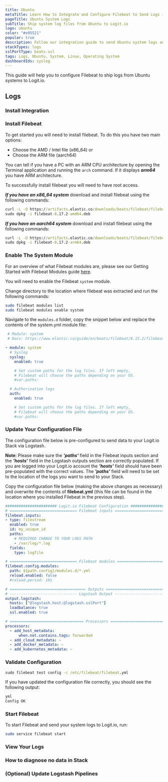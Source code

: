 ```yaml
---
title: Ubuntu
metaTitle: Learn How to Integrate and Configure Filebeat to Send Logs in Ubuntu
pageTitle: Ubuntu System Logs
subTitle: Ship system log files from Ubuntu to Logit.io
logo: ubuntu
color: "#e95521"
popular: true
description: Follow our integration guide to send Ubuntu system logs and get started centralising your data using Logit.io.
stackTypes: logs
sslPortType: beats-ssl
tags: Logs, Ubuntu, System, Linux, Operating System
dashboardIds: syslog
---
```


This guide will help you to configure Filebeat to ship logs from Ubuntu systems to Logit.io.

<Steps>

  ## Logs
  
  ### Install Integration

  <InstallIntegration/>

  ### Install Filebeat

  To get started you will need to install filebeat. To do this you have two main options:

  - Choose the AMD / Intel file (x86_64) or
  - Choose the ARM file (aarch64)
          
  You can tell if you have a PC with an ARM CPU architecture by opening the Terminal 
  application and running the `arch` command. If it displays ___arm64___ you have ARM architecture.

  <Callout type="info">
    To successfully install filebeat you will need to have root access. 
  </Callout>
          
  ___If you have an x86_64 system___ download and install filebeat using the following commands:

  ```cmd copy
  curl -L -O https://artifacts.elastic.co/downloads/beats/filebeat/filebeat-8.17.2-amd64.deb
  sudo dpkg -i filebeat-8.17.2-amd64.deb
  ```

  ___If you have an aarch64 system___ download and install filebeat using the following commands:

  ```cmd copy
  curl -L -O https://artifacts.elastic.co/downloads/beats/filebeat/filebeat-8.17.2-arm64.deb
  sudo dpkg -i filebeat-8.17.2-arm64.deb
  ```

  ### Enable The System Module

  For an overview of what Filebeat modules are, please see our Getting Started with Filebeat Modules guide [here](../getting-started/filebeat-modules/).

  You will need to enable the Filebeat `system` module.

  Change directory to the location where filebeat was extracted and run the following commands:

  ```bash copy
  sudo filebeat modules list
  sudo filebeat modules enable system
  ```

  Navigate to the `modules.d` folder, copy the snippet below and replace the contents of the system.yml module file:

  ```yml copy showLineNumbers
   # Module: system
   # Docs: https://www.elastic.co/guide/en/beats/filebeat/8.15.2/filebeat-module-system.html

  - module: system
    # Syslog
    syslog:
      enabled: true

      # Set custom paths for the log files. If left empty,
      # Filebeat will choose the paths depending on your OS.
      #var.paths:

    # Authorization logs
    auth:
      enabled: true

      # Set custom paths for the log files. If left empty,
      # Filebeat will choose the paths depending on your OS.
      #var.paths:
  ```

  ### Update Your Configuration File

  The configuration file below is pre-configured to send data to your Logit.io Stack via Logstash.

  __Note__: Please make sure the ___'paths'___ field in the Filebeat inputs section and the ___'hosts'___ field in the Logstash outputs section are correctly populated.
  If you are logged into your Logit.io account the ___'hosts'___ field should have been pre-populated with the correct values. 
  The ___'paths'___ field will need to be set to the location of the logs you want to send to your Stack.
  
  Copy the configuration file below (making the above changes as necessary) and overwrite the contents of __filebeat.yml__ (this file can be found in the location where you installed Filebeat in the previous step).

```yml copy showLineNumbers /@logstash.host/ /@logstash.sslPort/
####################### Logit.io Filebeat Configuration ########################
# ============================== Filebeat inputs ==============================
filebeat.inputs:
- type: filestream
  enabled: true
  id: my_unique_id
  paths:
    # REQUIRED CHANGE TO YOUR LOGS PATH
    - /var/log/*.log
  fields:
    type: logfile

# ============================== Filebeat modules ==============================
filebeat.config.modules:
  path: ${path.config}/modules.d/*.yml
  reload.enabled: false
  #reload.period: 10s

# ================================== Outputs ===================================
# ------------------------------ Logstash Output -------------------------------
output.logstash:
  hosts: ["@logstash.host:@logstash.sslPort"]
  loadbalance: true
  ssl.enabled: true

# ================================= Processors =================================
processors:
  - add_host_metadata:
      when.not.contains.tags: forwarded
  - add_cloud_metadata: ~
  - add_docker_metadata: ~
  - add_kubernetes_metadata: ~
```

  ### Validate Configuration

  ```cmd copy
  sudo filebeat test config -c /etc/filebeat/filebeat.yml
  ```

  If you have updated the configuration file correctly, you should see the following output:

  ```bash copy
  yml
  Config OK
  ```

  ### Start Filebeat
  
  To start Filebeat and send your system logs to Logit.io, run:

  ```bash copy
  sudo service filebeat start
  ```

  ### View Your Logs

  <LaunchVisualizer type="logs" />

  ### How to diagnose no data in Stack

  <DiagnoseNoData />

  ### (Optional) Update Logstash Pipelines

  <LogstashPipeline />

</Steps>